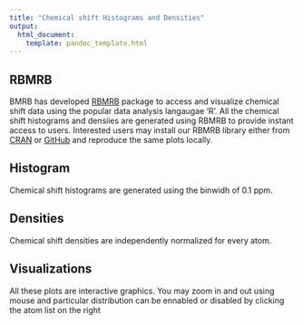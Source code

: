 ```yaml
---
title: "Chemical shift Histograms and Densities"
output:
  html_document:
    template: pandoc_template.html
---
```




## RBMRB

BMRB has developed [RBMRB](http://bmrb.wisc.edu/RBMRB_doc/index.html) package to access and visualize chemical shift data using the popular data analysis langaugae 'R'. All the chemical shift histograms and densiies are generated using RBMRB to provide instant access to users. Interested users may install our RBMRB library either from  [CRAN](https://CRAN.R-project.org/package=RBMRB) or [GitHub](https://github.com/uwbmrb/RBMRB) and reproduce the same plots locally.

## Histogram
Chemical shift histograms are generated using the binwidh of 0.1 ppm. 

## Densities
Chemical shift densities are independently normalized for every atom. 

## Visualizations

All these plots are interactive graphics. You may zoom in and out using mouse and particular distribution can be ennabled or disabled by clicking the atom list on the right